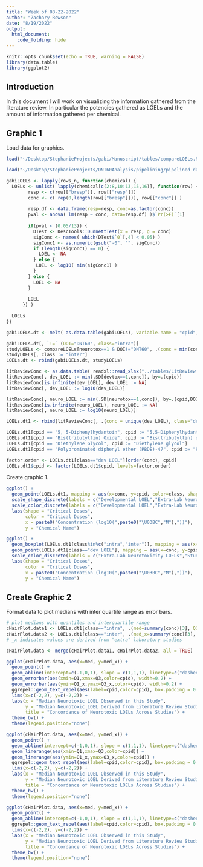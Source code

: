 ```yaml
---
title: "Week of 08-22-2022"
author: "Zachary Rowson"
date: "8/19/2022"
output:
  html_document:
    code_folding: hide
---
```


```r
knitr::opts_chunk$set(echo = TRUE, warning = FALSE)
library(data.table)
library(ggplot2)
```

## Introduction

In this document I will work on visualizing the information gathered from the literature review. In particular the potencies gathered as LOELs and the amount of information gathered per chemical.

## Graphic 1

Load data for graphics.

```r
load("~/Desktop/StephanieProjects/gabi/Manuscript/tables/compareLOELs.Rdata")
```
```r
load("~/Desktop/StephanieProjects/DNT60Analysis/pipelining/pipelined data/Padilla_DNT60_rows_n.rda")

gabiLOELs <- lapply(rows_n, function(chemical) {
  LOELs <- unlist( lapply(chemical[c(2:8,10:13,15,16)], function(row) {
        resp <- c(row[["bresp"]], row[["resp"]])
        conc <- c( rep(0,length(row[["bresp"]])), row[["conc"]] )
        
        resp.df <- data.frame(resp=resp, conc=as.factor(conc))
        pval <- anova( lm(resp ~ conc, data=resp.df) )$`Pr(>F)`[1]
        
        if(pval < (0.05/13)) {
          DTest <- DescTools::DunnettTest(x = resp, g = conc)
          sigConc <- names( which(DTest$`0`[,4] < 0.05) )
          sigConc1 <- as.numeric(gsub("-0", "", sigConc))
          if (length(sigConc1) == 0) {
            LOEL <- NA
          } else {
           LOEL <- log10( min(sigConc1) ) 
          }
        } else {
          LOEL <- NA
        }
        
        LOEL
      }) )
  
  LOELs
})
```
```r
gabiLOELs.dt <- melt( as.data.table(gabiLOELs), variable.name = "cpid", value.name = "conc" )

gabiLOELs.dt[, `:=` (DOI="DNT60", class="intra")]
studyLOELs <- compareLOELs[neurotox==1 & DOI!="DNT60", .(conc = min(conc)), by = .(cpid,DOI)]
studyLOELs[, class := "inter"]
LOELs.dt <- rbind(gabiLOELs.dt, studyLOELs)

litReviewConc <- as.data.table( readxl::read_xlsx("../tables/LitReview Conc.xlsx") )
litReviewConc[, dev_LOEL := min(.SD[devtox==1,conc]), by=.(cpid)]
litReviewConc[is.infinite(dev_LOEL), dev_LOEL := NA]
litReviewConc[, dev_LOEL := log10(dev_LOEL)]

litReviewConc[, neuro_LOEL := min(.SD[neurotox==1,conc]), by=.(cpid,DOI)]
litReviewConc[is.infinite(neuro_LOEL), neuro_LOEL := NA]
litReviewConc[, neuro_LOEL := log10(neuro_LOEL)]

LOELs.dt1 <- rbind(litReviewConc[, .(conc = unique(dev_LOEL), class="dev LOEL"), by=.(cpid)], LOELs.dt, fill=TRUE)
```
```r
LOELs.dt1[cpid == "5, 5-Diphenylhydantoin", cpid := "5,5-Diphenylhydantoin"]
LOELs.dt1[cpid == "Bis(tributyltin) Oxide", cpid := "Bis(tributyltin) oxide"]
LOELs.dt1[cpid == "Diethylene Glycol", cpid := "Diethylene glycol"]
LOELs.dt1[cpid == "Polybrominated diphenyl ether (PBDE)-47", cpid := "Polybrominated diphenyl ether (PBDE)-47"]
```
```r
factor.order <- LOELs.dt1[class=="dev LOEL"][order(conc), cpid]
LOELs.dt1$cpid <- factor(LOELs.dt1$cpid, levels=factor.order)
```

Create graphic 1.

```r
ggplot() +
  geom_point(LOELs.dt1, mapping = aes(x=conc, y=cpid, color=class, shape=class), size = 3) +
  scale_shape_discrete(labels = c("Developmental LOEL","Extra-Lab Neurotoxicity LOELs","Study Neurotoxicity LOELs")) +
  scale_color_discrete(labels = c("Developmental LOEL","Extra-Lab Neurotoxicity LOELs","Study Neurotoxicity LOELs")) +
  labs(shape = "Critical Doses",
       color = "Critical Doses",
       x = paste0("Concentration (log10(",paste0("\U03BC","M"),"))"),
       y = "Chemical Name")
```

```r
ggplot() +
  geom_boxplot(LOELs.dt1[class%in%c("intra","inter")], mapping = aes(x=conc, y=cpid, color=class)) +
  geom_point(LOELs.dt1[class=="dev LOEL"], mapping = aes(x=conc, y=cpid), color = "red", size = 2) +
  scale_color_discrete(labels = c("Extra-Lab Neurotoxicity LOELs","Study Neurotoxicity LOELs")) +
  labs(shape = "Critical Doses",
       color = "Critical Doses",
       x = paste0("Concentration (log10(",paste0("\U03BC","M"),"))"),
       y = "Chemical Name")
```

## Create Graphic 2

Format data to plot medians with inter quartile range as error bars.

```r
# plot medians with quantiles and interquartile range
cHairPlot.data1 <- LOELs.dt1[class=="intra", .(med=summary(conc)[3], Q1=summary(conc)[1], Q3=summary(conc)[5]), by=.(cpid)]
cHairPlot.data2 <- LOELs.dt1[class=="inter", .(med_x=summary(conc)[3], Q1_x=summary(conc)[1], Q3_x=summary(conc)[5]), by=.(cpid)]
# _x indicates values are derived from "extra" laboratory studies

cHairPlot.data <- merge(cHairPlot.data1, cHairPlot.data2, all = TRUE)
```

```r
ggplot(cHairPlot.data, aes(x=med, y=med_x)) +
  geom_point() + 
  geom_abline(intercept=c(-1,0,1), slope = c(1,1,1), linetype=c("dashed","solid","dashed")) +
  geom_errorbar(aes(xmin=Q1,xmax=Q3,color=cpid), width=0.2) +
  geom_errorbar(aes(ymin=Q1_x,ymax=Q3_x,color=cpid), width=0.2) +
  ggrepel::geom_text_repel(aes(label=cpid,color=cpid), box.padding = 0.5) +
  lims(x=c(-2,2), y=c(-2,2)) +
  labs(x = "Median Neurotoxic LOEL Observed in this Study",
       y = "Median Neurotoxic LOEL Derived from Literature Review Studies",
       title = "Concordance of Neurotoxic LOELs Across Studies") +
  theme_bw() +
  theme(legend.position="none")
```
```r
ggplot(cHairPlot.data, aes(x=med, y=med_x)) +
  geom_point() + 
  geom_abline(intercept=c(-1,0,1), slope = c(1,1,1), linetype=c("dashed","solid","dashed")) +
  geom_linerange(aes(xmin=Q1,xmax=Q3,color=cpid)) +
  geom_linerange(aes(ymin=Q1_x,ymax=Q3_x,color=cpid)) +
  ggrepel::geom_text_repel(aes(label=cpid,color=cpid), box.padding = 0.5) +
  lims(x=c(-2,2), y=c(-2,2)) +
  labs(x = "Median Neurotoxic LOEL Observed in this Study",
       y = "Median Neurotoxic LOEL Derived from Literature Review Studies",
       title = "Concordance of Neurotoxic LOELs Across Studies") +
  theme_bw() +
  theme(legend.position="none")
```

```r
ggplot(cHairPlot.data, aes(x=med, y=med_x)) +
  geom_point() + 
  geom_abline(intercept=c(-1,0,1), slope = c(1,1,1), linetype=c("dashed","solid","dashed")) +
  ggrepel::geom_text_repel(aes(label=cpid,color=cpid), box.padding = 0.5) +
  lims(x=c(-2,2), y=c(-2,2)) +
  labs(x = "Median Neurotoxic LOEL Observed in this Study",
       y = "Median Neurotoxic LOEL Derived from Literature Review Studies",
       title = "Concordance of Neurotoxic LOELs Across Studies") +
  theme_bw() +
  theme(legend.position="none")
```
